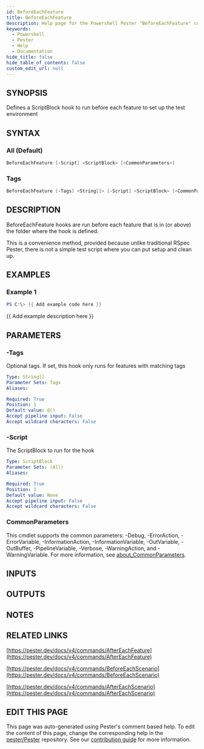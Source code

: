 ```yaml
---
id: BeforeEachFeature
title: BeforeEachFeature
description: Help page for the Powershell Pester "BeforeEachFeature" command
keywords:
  - Powershell
  - Pester
  - Help
  - Documentation
hide_title: false
hide_table_of_contents: false
custom_edit_url: null
---
```


## SYNOPSIS

Defines a ScriptBlock hook to run before each feature to set up the test environment

## SYNTAX

### All (Default)

```powershell
BeforeEachFeature [-Script] <ScriptBlock> [<CommonParameters>]
```

### Tags

```powershell
BeforeEachFeature [-Tags] <String[]> [-Script] <ScriptBlock> [<CommonParameters>]
```

## DESCRIPTION

BeforeEachFeature hooks are run before each feature that is in (or above) the folder where the hook is defined.

This is a convenience method, provided because unlike traditional RSpec Pester,
there is not a simple test script where you can put setup and clean up.

## EXAMPLES

### Example 1

```powershell
PS C:\> {{ Add example code here }}
```

{{ Add example description here }}

## PARAMETERS

### -Tags

Optional tags.
If set, this hook only runs for features with matching tags

```yaml
Type: String[]
Parameter Sets: Tags
Aliases:

Required: True
Position: 1
Default value: @()
Accept pipeline input: False
Accept wildcard characters: False
```

### -Script

The ScriptBlock to run for the hook

```yaml
Type: ScriptBlock
Parameter Sets: (All)
Aliases:

Required: True
Position: 1
Default value: None
Accept pipeline input: False
Accept wildcard characters: False
```

### CommonParameters

This cmdlet supports the common parameters: -Debug, -ErrorAction, -ErrorVariable, -InformationAction, -InformationVariable, -OutVariable, -OutBuffer, -PipelineVariable, -Verbose, -WarningAction, and -WarningVariable. For more information, see [about_CommonParameters](http://go.microsoft.com/fwlink/?LinkID=113216).

## INPUTS

## OUTPUTS

## NOTES

## RELATED LINKS

[https://pester.dev/docs/v4/commands/AfterEachFeature](https://pester.dev/docs/v4/commands/AfterEachFeature)

[https://pester.dev/docs/v4/commands/BeforeEachScenario](https://pester.dev/docs/v4/commands/BeforeEachScenario)

[https://pester.dev/docs/v4/commands/AfterEachScenario](https://pester.dev/docs/v4/commands/AfterEachScenario)

## EDIT THIS PAGE

This page was auto-generated using Pester's comment based help. To edit the content of this page, change the corresponding help in the [pester/Pester](https://github.com/pester/pester) repository. See our [contribution guide](https://github.com/pester/docs#contributing) for more information.
